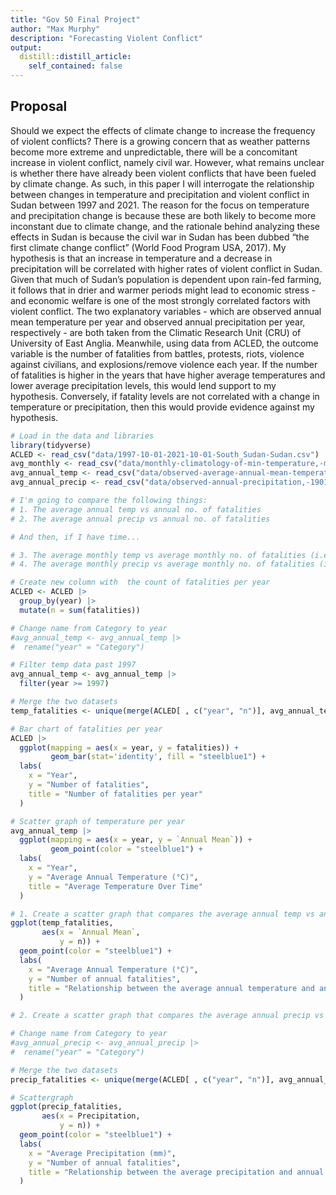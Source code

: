 ```yaml
---
title: "Gov 50 Final Project"
author: "Max Murphy"
description: "Forecasting Violent Conflict"
output:
  distill::distill_article:
    self_contained: false
---
```




## Proposal

Should we expect the effects of climate change to increase the frequency of violent conflicts? There is a growing concern that as weather patterns become more extreme and unpredictable, there will be a concomitant increase in violent conflict, namely civil war. However, what remains unclear is whether there have already been violent conflicts that have been fueled by climate change. As such, in this paper I will interrogate the relationship between changes in temperature and precipitation and violent conflict in Sudan between 1997 and 2021. The reason for the focus on temperature and precipitation change is because these are both likely to become more inconstant due to climate change, and the rationale behind analyzing these effects in Sudan is because the civil war in Sudan has been dubbed “the first climate change conflict” (World Food Program USA, 2017). My hypothesis is that an increase in temperature and a decrease in precipitation will be correlated with higher rates of violent conflict in Sudan. Given that much of Sudan’s population is dependent upon rain-fed farming, it follows that in drier and warmer periods might lead to economic stress - and economic welfare is one of the most strongly correlated factors with violent conflict. The two explanatory variables - which are observed annual mean temperature per year and observed annual precipitation per year, respectively - are both taken from the Climatic Research Unit (CRU) of University of East Anglia. Meanwhile, using data from ACLED, the outcome variable is the number of fatalities from battles, protests, riots, violence against civilians, and explosions/remove violence each year. If the number of fatalities is higher in the years that have higher average temperatures and lower average precipitation levels, this would lend support to my hypothesis. Conversely, if fatality levels are not correlated with a change in temperature or precipitation, then this would provide evidence against my hypothesis.

```r
# Load in the data and libraries
library(tidyverse)
ACLED <- read_csv("data/1997-10-01-2021-10-01-South_Sudan-Sudan.csv")
avg_monthly <- read_csv("data/monthly-climatology-of-min-temperature,-mean-temperature,-max-temperature-&-precipitation-1991-2020_br__sudan.csv")
avg_annual_temp <- read_csv("data/observed-average-annual-mean-temperature-of-sudan-for-1901-2021 (1).csv")
avg_annual_precip <- read_csv("data/observed-annual-precipitation,-1901-2021_br__sudan.csv")
```

```r
# I'm going to compare the following things:
# 1. The average annual temp vs annual no. of fatalities 
# 2. The average annual precip vs annual no. of fatalities 

# And then, if I have time...

# 3. The average monthly temp vs average monthly no. of fatalities (i.e.do fatalities tend to be higher in hotter months)
# 4. The average monthly precip vs average monthly no. of fatalities (i.e.do fatalities tend to be higher in drier months)

# Create new column with  the count of fatalities per year
ACLED <- ACLED |>
  group_by(year) |>
  mutate(n = sum(fatalities))

# Change name from Category to year
#avg_annual_temp <- avg_annual_temp |>
#  rename("year" = "Category")

# Filter temp data past 1997
avg_annual_temp <- avg_annual_temp |>
  filter(year >= 1997)

# Merge the two datasets
temp_fatalities <- unique(merge(ACLED[ , c("year", "n")], avg_annual_temp, by = "year", all.x=TRUE))

# Bar chart of fatalities per year
ACLED |>
  ggplot(mapping = aes(x = year, y = fatalities)) +
         geom_bar(stat='identity', fill = "steelblue1") + 
  labs(
    x = "Year",
    y = "Number of fatalities",
    title = "Number of fatalities per year"
  )

# Scatter graph of temperature per year 
avg_annual_temp |>
  ggplot(mapping = aes(x = year, y = `Annual Mean`)) +
         geom_point(color = "steelblue1") + 
  labs(
    x = "Year",
    y = "Average Annual Temperature (°C)",
    title = "Average Temperature Over Time"
  )
```

```r
# 1. Create a scatter graph that compares the average annual temp vs annual no. of fatalities 
ggplot(temp_fatalities,
       aes(x = `Annual Mean`,
           y = n)) +
  geom_point(color = "steelblue1") +
  labs(
    x = "Average Annual Temperature (°C)",
    y = "Number of annual fatalities",
    title = "Relationship between the average annual temperature and annual number of fatalities"
  )
```

```r
# 2. Create a scatter graph that compares the average annual precip vs annual no. of fatalities 

# Change name from Category to year
#avg_annual_precip <- avg_annual_precip |>
#  rename("year" = "Category")

# Merge the two datasets
precip_fatalities <- unique(merge(ACLED[ , c("year", "n")], avg_annual_precip, by = "year", all.x=TRUE))

# Scattergraph 
ggplot(precip_fatalities,
       aes(x = Precipitation,
           y = n)) +
  geom_point(color = "steelblue1") +
  labs(
    x = "Average Precipitation (mm)",
    y = "Number of annual fatalities",
    title = "Relationship between the average precipitation and annual number of fatalities"
  )
```

